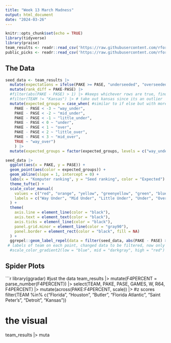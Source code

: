 ```yaml
---
title: "Week 13 March Madness"
output: html_document
date: "2024-03-26"
---
```


```r
knitr::opts_chunk$set(echo = TRUE)
library(tidyverse)
library(praise)
team_results <- readr::read_csv('https://raw.githubusercontent.com/rfordatascience/tidytuesday/master/data/2024/2024-03-26/team-results.csv')
public_picks <- readr::read_csv('https://raw.githubusercontent.com/rfordatascience/tidytuesday/master/data/2024/2024-03-26/public-picks.csv')

```

## The Data

```r
seed_data <- team_results |> 
  mutate(expectations = ifelse(PAKE >= PASE, "underseeded", "overseeded")) |> #mutate creates a new variable from a data set, if PAKE>= PASE then == "underseeded', else it is 'overseeded') 
  mutate(rank_diff = PAKE-PASE) |> 
  #filter(abs(PAKE - PASE) > 1) |> #keeps whichever rows are true, finds the big differences 
  #filter(TEAM != "Kansas") |> # take out kansas since its an outlier
  mutate(expected_groups = case_when( #similar to if else but with more cases
    PAKE - PASE < -3 ~ "way_under",
    PAKE - PASE < -2 ~ "mid_under",
    PAKE - PASE < -1 ~ "little_under",
    PAKE - PASE < 0 ~ "under",
    PAKE - PASE < 1 ~ "over",
    PAKE - PASE < 2 ~ "little_over",
    PAKE - PASE < 3 ~ "mid_over",
    TRUE ~ "way_over")
    ) |> 
  mutate(expected_groups = factor(expected_groups, levels = c("way_under", "mid_under", "little_under", "under", "over", "little_over", "mid_over", "way_over"))) 

seed_data |> 
  ggplot(aes(x = PAKE, y = PASE)) +
  geom_point(aes(color = expected_groups)) +
  geom_abline(slope = 1, intercept = 0) +
  labs(x = "Komputer ranking", y = "Seed ranking", color = "Expected") +
  theme_tufte() +
  scale_color_manual(
    values = c("red", "orange", "yellow", "greenyellow", "green", "blue", "purple", "pink"),
    labels = c("Way Under", "Mid Under", "Little Under", "Under", "Over", "Little Over", "Mid Over", "Way Over")
  ) +
  theme(
    axis.line = element_line(color = "black"),
    axis.text = element_text(color = "black"),
    axis.ticks = element_line(color = "black"),
    panel.grid.minor = element_line(color = "gray90"),
    panel.border = element_rect(color = "black", fill = NA)
  ) +
  ggrepel::geom_label_repel(data = filter(seed_data, abs(PAKE - PASE) > 1.5), mapping = aes(label = TEAM))
 # labels of team on each point, changed data to be filtered, now only labels with the more extreme data 
  #scale_color_gradient2(low = "blue", mid = "darkgray", high = "red") # color gradient before manually making case_when
```
## Spider Plots 
```r
library(ggradar)
#just the data
team_results |> 
  mutate(F4PERCENT = parse_number(F4PERCENT)) |> 
  select(TEAM, PAKE, PASE, GAMES, W, R64, F4PERCENT) |> 
  mutate(across(PAKE:F4PERCENT, scale)) |> #z scores
  filter(TEAM %in% c("Florida", "Houston", "Butler", "Florida Atlantic", "Saint Peter's", "Detroit", "Kansas"))  

# the visual 
team_results |> 
  muta